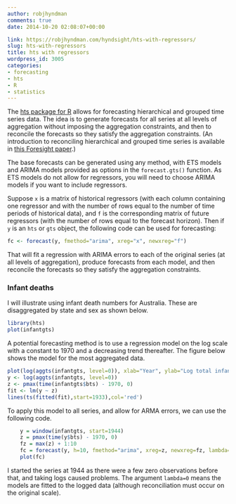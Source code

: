 ```yaml
---
author: robjhyndman
comments: true
date: 2014-10-20 02:08:07+00:00

link: https://robjhyndman.com/hyndsight/hts-with-regressors/
slug: hts-with-regressors
title: hts with regressors
wordpress_id: 3005
categories:
- forecasting
- hts
- R
- statistics
---
```


The [hts package for R](http://github.com/robjhyndman/hts/) allows for forecasting hierarchical and grouped time series data. The idea is to generate forecasts for all series at all levels of aggregation without imposing the aggregation constraints, and then to reconcile the forecasts so they satisfy the aggregation constraints. (An introduction to reconciling hierarchical and grouped time series is available in [this Foresight paper](/publications/foresight-hts/).)

The base forecasts can be generated using any method, with ETS models and ARIMA models provided as options in the `forecast.gts()` function. As ETS models do not allow for regressors, you will need to choose ARIMA models if you want to include regressors.<!-- more -->

Suppose `x` is a matrix of historical regressors (with each column containing one regressor and with the number of rows equal to the number of time periods of historical data), and `f` is the corresponding matrix of future regressors (with the number of rows equal to the forecast horizon). Then if `y` is an `hts` or `gts` object, the following code can be used for forecasting:

```r
fc <- forecast(y, fmethod="arima", xreg="x", newxreg="f")
```



That will fit a regression with ARIMA errors to each of the original series (at all levels of aggregation), produce forecasts from each model, and then reconcile the forecasts so they satisfy the aggregation constraints.



### Infant deaths



I will illustrate using infant death numbers for Australia. These are disaggregated by state and sex as shown below. 

```r
library(hts)
plot(infantgts)
```

A potential forecasting method is to use a regression model on the log scale with a constant to 1970 and a decreasing trend thereafter. The figure below shows the model for the most aggregated data.

```r
plot(log(aggts(infantgts, level=0)), xlab="Year", ylab="Log total infant deaths")
y <- log(aggts(infantgts, level=0))
z <- pmax(time(infantgts$bts) - 1970, 0)
fit <- lm(y ~ z)
lines(ts(fitted(fit),start=1933),col='red')
```

To apply this model to all series, and allow for ARMA errors, we can use the following code.


```r
    y = window(infantgts, start=1944)
    z = pmax(time(y$bts) - 1970, 0)
    fz = max(z) + 1:10
    fc = forecast(y, h=10, fmethod="arima", xreg=z, newxreg=fz, lambda=0)
    plot(fc)
```

I started the series at 1944 as there were a few zero observations before that, and taking logs caused problems. The argument `lambda=0` means the models are fitted to the logged data (although reconciliation must occur on the original scale).
